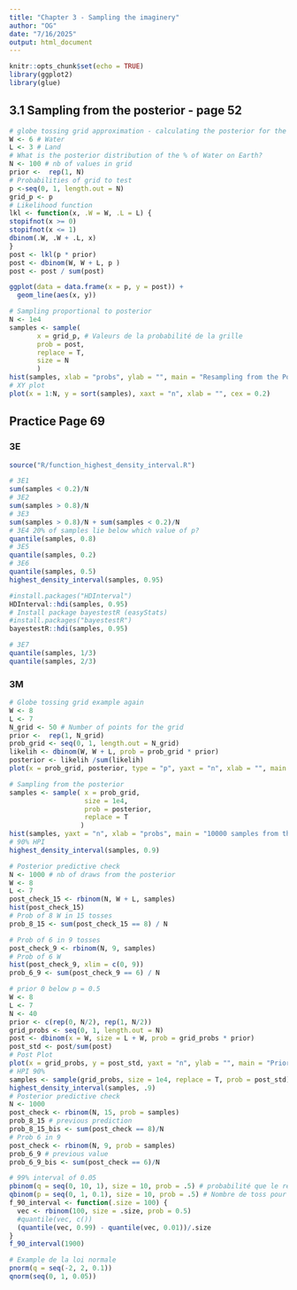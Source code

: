 ```yaml
---
title: "Chapter 3 - Sampling the imaginery"
author: "OG"
date: "7/16/2025"
output: html_document
---
```


```r
knitr::opts_chunk$set(echo = TRUE)
library(ggplot2)
library(glue)
```

## 

## 3.1 Sampling from the posterior  - page 52

```r
# globe tossing grid approximation - calculating the posterior for the globe tossing example
W <- 6 # Water
L <- 3 # Land
# What is the posterior distribution of the % of Water on Earth?
N <- 100 # nb of values in grid
prior <-  rep(1, N)
# Probabilities of grid to test
p <-seq(0, 1, length.out = N)
grid_p <- p
# Likelihood function
lkl <- function(x, .W = W, .L = L) {
stopifnot(x >= 0)
stopifnot(x <= 1)
dbinom(.W, .W + .L, x)
}
post <- lkl(p * prior)
post <- dbinom(W, W + L, p )
post <- post / sum(post)
```

```r
ggplot(data = data.frame(x = p, y = post)) +
  geom_line(aes(x, y))

```

```r
# Sampling proportional to posterior
N <- 1e4
samples <- sample(
       x = grid_p, # Valeurs de la probabilité de la grille
       prob = post,
       replace = T,
       size = N
       )
hist(samples, xlab = "probs", ylab = "", main = "Resampling from the Posterior", sub = "N = 10000", yaxt = "n", xlim = c(0, 1))
# XY plot
plot(x = 1:N, y = sort(samples), xaxt = "n", xlab = "", cex = 0.2)
```


## Practice Page 69
### 3E

```r
source("R/function_highest_density_interval.R")
```


```r
# 3E1
sum(samples < 0.2)/N
# 3E2
sum(samples > 0.8)/N
# 3E3
sum(samples > 0.8)/N + sum(samples < 0.2)/N
# 3E4 20% of samples lie below which value of p?
quantile(samples, 0.8)
# 3E5
quantile(samples, 0.2)
# 3E6
quantile(samples, 0.5)
highest_density_interval(samples, 0.95)
```

```r
#install.packages("HDInterval")
HDInterval::hdi(samples, 0.95)
# Install package bayestestR (easyStats)
#install.packages("bayestestR")
bayestestR::hdi(samples, 0.95)

```
```r
# 3E7
quantile(samples, 1/3)
quantile(samples, 2/3)
```

### 3M

```r
# Globe tossing grid example again
W <- 8
L <- 7
N_grid <- 50 # Number of points for the grid
prior <-  rep(1, N_grid)
prob_grid <- seq(0, 1, length.out = N_grid)
likelih <- dbinom(W, W + L, prob = prob_grid * prior)
posterior <- likelih /sum(likelih)
plot(x = prob_grid, posterior, type = "p", yaxt = "n", xlab = "", main = "Posterior for W = 8 L= 7", col.main = "red", xlim = c(0, 1), cex = .5, col = "darkorange3")
```
```r
# Sampling from the posterior
samples <- sample( x = prob_grid,
                   size = 1e4,
                   prob = posterior,
                   replace = T
                  )
hist(samples, yaxt = "n", xlab = "probs", main = "10000 samples from the posterior", col = "red", sub = "W = 8, L = 7", xlim = c(0, 1))
# 90% HPI
highest_density_interval(samples, 0.9)
```

```r
# Posterior predictive check
N <- 1000 # nb of draws from the posterior
W <- 8
L <- 7
post_check_15 <- rbinom(N, W + L, samples)
hist(post_check_15)
# Prob of 8 W in 15 tosses
prob_8_15 <- sum(post_check_15 == 8) / N
```

```r
# Prob of 6 in 9 tosses
post_check_9 <- rbinom(N, 9, samples)
# Prob of 6 W
hist(post_check_9, xlim = c(0, 9))
prob_6_9 <- sum(post_check_9 == 6) / N
```


```r
# prior 0 below p = 0.5
W <- 8
L <- 7
N <- 40
prior <- c(rep(0, N/2), rep(1, N/2))
grid_probs <- seq(0, 1, length.out = N)
post <- dbinom(x = W, size = L + W, prob = grid_probs * prior)
post_std <- post/sum(post)
# Post Plot
plot(x = grid_probs, y = post_std, yaxt = "n", ylab = "", main = "Prior = 0 below 0.5")
# HPI 90%
samples <- sample(grid_probs, size = 1e4, replace = T, prob = post_std)
highest_density_interval(samples, .9)
# Posterior predictive check
N <- 1000
post_check <- rbinom(N, 15, prob = samples)
prob_8_15 # previous prediction
prob_8_15_bis <- sum(post_check == 8)/N
# Prob 6 in 9
post_check <- rbinom(N, 9, prob = samples)
prob_6_9 # previous value
prob_6_9_bis <- sum(post_check == 6)/N
```

```r
# 99% interval of 0.05
pbinom(q = seq(0, 10, 1), size = 10, prob = .5) # probabilité que le résultat soit inférieur à q 
qbinom(p = seq(0, 1, 0.1), size = 10, prob = .5) # Nombre de toss pour que la prob soit atteinte
f_90_interval <- function(.size = 100) {
  vec <- rbinom(100, size = .size, prob = 0.5)
  #quantile(vec, c())
  (quantile(vec, 0.99) - quantile(vec, 0.01))/.size
}
f_90_interval(1900)
```

```r
# Example de la loi normale
pnorm(q = seq(-2, 2, 0.1))
qnorm(seq(0, 1, 0.05))
```

